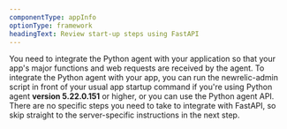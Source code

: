```yaml
---
componentType: appInfo
optionType: framework
headingText: Review start-up steps using FastAPI
---
```


You need to integrate the Python agent with your application so that your app's major functions and web requests are received by the agent. To integrate the Python agent with your app, you can run the newrelic-admin script in front of your usual app startup command if you're using Python agent **version 5.22.0.151** or higher, or you can use the Python agent API. There are no specific steps you need to take to integrate with FastAPI, so skip straight to the server-specific instructions in the next step.